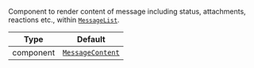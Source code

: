 Component to render content of message including status, attachments, reactions etc., within [`MessageList`](../../../../ui-components/message_list.mdx).

| Type      | Default                                                           |
| --------- | ----------------------------------------------------------------- |
| component | [`MessageContent`](../../../../ui-components/message_content.mdx) |
